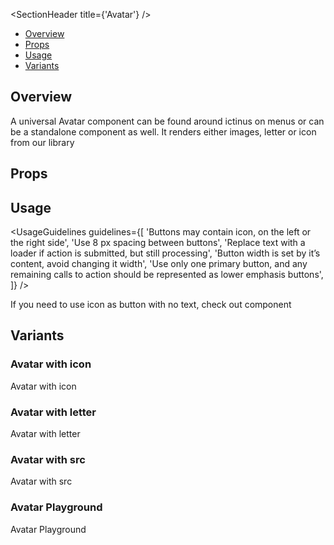 
<Meta of={AvatarStories} />

<SectionHeader title={'Avatar'} />

- [Overview](#overview)
- [Props](#props)
- [Usage](#usage)
- [Variants](#variants)

## Overview

A universal Avatar component can be found around ictinus on menus or can be a standalone component as well. It renders either images, letter or icon from our library

## Props

<ArgTypes of={Avatar} />

## Usage

<UsageGuidelines
  guidelines={[
    'Buttons may contain icon, on the left or the right side',
    'Use 8 px spacing between buttons',
    'Replace text with a loader if action is submitted, but still processing',
    'Button width is set by it’s content, avoid changing it width',
    'Use only one primary button, and any remaining calls to action should be represented as lower emphasis buttons',
  ]}
/>

<Tip>If you need to use icon as button with no text, check out component</Tip>

## Variants

### Avatar with icon

Avatar with icon

<Canvas of={AvatarStories.AvatarWithIcon} />

### Avatar with letter

Avatar with letter

<Canvas of={AvatarStories.AvatarWithLetter} />

### Avatar with src

Avatar with src

<Canvas of={AvatarStories.AvatarWithSrc} />

### Avatar Playground

Avatar Playground

<Canvas of={AvatarStories.AvatarPlayground} />

